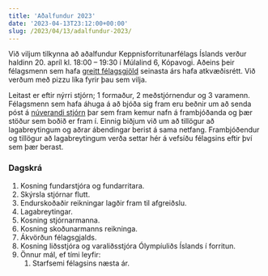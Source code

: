 ```yaml
---
title: 'Aðalfundur 2023'
date: '2023-04-13T23:12:00+00:00'
slug: /2023/04/13/adalfundur-2023/
---
```


Við viljum tilkynna að aðalfundur Keppnisforritunarfélags Íslands verður
haldinn 20. apríl kl. 18:00 – 19:30 í Múlalind 6, Kópavogi. Aðeins þeir
félagsmenn sem hafa [greitt félagsgjöld](/felagsadild/) seinasta árs hafa
atkvæðisrétt. Við verðum með pizzu líka fyrir þau sem vilja.

Leitast er eftir nýrri stjórn; 1 formaður, 2 meðstjórnendur og 3 varamenn.
Félagsmenn sem hafa áhuga á að bjóða sig fram eru beðnir um að senda póst á
[núverandi stjórn](mailto:keppnisforritun@gmail.com) þar sem fram kemur nafn á
frambjóðanda og þær stöður sem boðið er fram í. Einnig biðjum við um að
tillögur að lagabreytingum og aðrar ábendingar berist á sama netfang.
Frambjóðendur og tillögur að lagabreytingum verða settar hér á vefsíðu
félagsins eftir því sem þær berast.

### Dagskrá

1. Kosning fundarstjóra og fundarritara.
2. Skýrsla stjórnar flutt.
3. Endurskoðaðir reikningar lagðir fram til afgreiðslu.
4. Lagabreytingar.
5. Kosning stjórnarmanna.
6. Kosning skoðunarmanns reikninga.
7. Ákvörðun félagsgjalds.
8. Kosning liðsstjóra og varaliðsstjóra Ólympíuliðs Íslands í forritun.
9. Önnur mál, ef tími leyfir:
    1. Starfsemi félagsins næsta ár.
